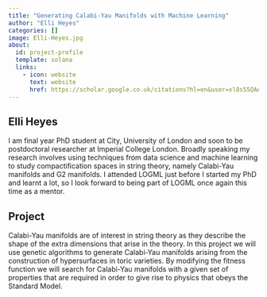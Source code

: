 ```yaml
---
title: "Generating Calabi-Yau Manifolds with Machine Learning"
author: "Elli Heyes"
categories: []
image: Elli-Heyes.jpg
about:
  id: project-profile
  template: solana
  links:
    - icon: website
      text: website
      href: https://scholar.google.co.uk/citations?hl=en&user=xl8s55QAAAAJ
---
```

## Elli Heyes
I am final year PhD student at City, University of London and soon to be postdoctoral researcher at Imperial College London. Broadly speaking my research involves using techniques from data science and machine learning to study compactification spaces in string theory, namely Calabi-Yau manifolds and G2 manifolds. I attended LOGML just before I started my PhD and learnt a lot, so I look forward to being part of LOGML once again this time as a mentor.

## Project
Calabi-Yau manifolds are of interest in string theory as they describe the shape of the extra dimensions that arise in the theory. In this project we will use genetic algorithms to generate Calabi-Yau manifolds arising from the construction of hypersurfaces in toric varieties. By modifying the fitness function we will search for Calabi-Yau manifolds with a given set of properties that are required in order to give rise to physics that obeys the Standard Model.